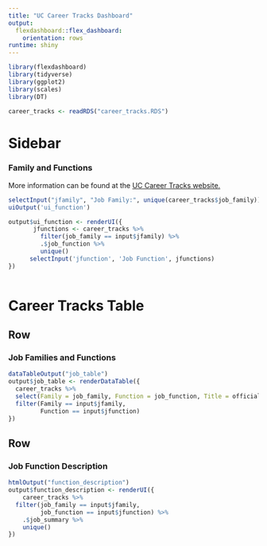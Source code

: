 ```yaml
---
title: "UC Career Tracks Dashboard"
output: 
  flexdashboard::flex_dashboard:
    orientation: rows
runtime: shiny
---
```

```r
library(flexdashboard)
library(tidyverse)
library(ggplot2)
library(scales)
library(DT)

```

```r
career_tracks <- readRDS("career_tracks.RDS")
```

Sidebar {.sidebar}
=======================================================================

### Family and Functions

More information can be found at the [UC Career Tracks website.](http://ucnet.universityofcalifornia.edu/working-at-uc/your-career/career-tracks/index.html)

```r
selectInput("jfamily", "Job Family:", unique(career_tracks$job_family))
uiOutput('ui_function')

output$ui_function <- renderUI({
       jfunctions <- career_tracks %>% 
         filter(job_family == input$jfamily) %>% 
         .$job_function %>% 
         unique()
      selectInput('jfunction', 'Job Function', jfunctions)
})
  
```

Career Tracks Table
=======================================================================

Row
-----------------------------------------------------------------------

### Job Families and Functions


```r
dataTableOutput("job_table")
output$job_table <- renderDataTable({
  career_tracks %>% 
  select(Family = job_family, Function = job_function, Title = official_title, Grade = grade, Min = minimum, Mid = midpoint, Max = maximum) %>% 
  filter(Family == input$jfamily,
         Function == input$jfunction)
})
```

Row
-----------------------------------------------------------------------

### Job Function Description 

```r
htmlOutput("function_description")
output$function_description <- renderUI({
    career_tracks %>% 
  filter(job_family == input$jfamily,
         job_function == input$jfunction) %>% 
    .$job_summary %>% 
    unique()
})
```




